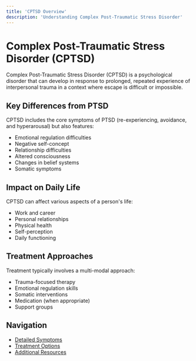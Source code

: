 ```yaml
---
title: 'CPTSD Overview'
description: 'Understanding Complex Post-Traumatic Stress Disorder'
---
```


# Complex Post-Traumatic Stress Disorder (CPTSD)

Complex Post-Traumatic Stress Disorder (CPTSD) is a psychological disorder that can develop in response to prolonged, repeated experience of interpersonal trauma in a context where escape is difficult or impossible.

## Key Differences from PTSD

CPTSD includes the core symptoms of PTSD (re-experiencing, avoidance, and hyperarousal) but also features:

- Emotional regulation difficulties
- Negative self-concept
- Relationship difficulties
- Altered consciousness
- Changes in belief systems
- Somatic symptoms

## Impact on Daily Life

CPTSD can affect various aspects of a person's life:

- Work and career
- Personal relationships
- Physical health
- Self-perception
- Daily functioning

## Treatment Approaches

Treatment typically involves a multi-modal approach:

- Trauma-focused therapy
- Emotional regulation skills
- Somatic interventions
- Medication (when appropriate)
- Support groups

## Navigation

- [Detailed Symptoms](/mental/I-CPTSD/symptoms)
- [Treatment Options](/mental/I-CPTSD/treatment)
- [Additional Resources](/mental/I-CPTSD/resources)

